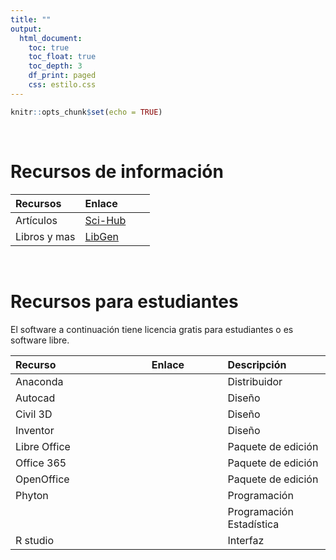 ```yaml
---
title: ""
output:
  html_document:
    toc: true
    toc_float: true
    toc_depth: 3
    df_print: paged
    css: estilo.css
---
```


```r
knitr::opts_chunk$set(echo = TRUE)
```

<br>

# **Recursos de información**

Recursos        | Enlace        |
:------------- | :------------- |
Artículos        | <a href="https://sci-hub.se/" target="_blank">Sci-Hub</a>|  
Libros y mas    | <a href="http://libgen.io/" target="_blank">LibGen</a>|




<br>

# **Recursos para estudiantes**

El software a continuación tiene licencia gratis para estudiantes o es software libre.

Recurso        | Enlace        | Descripción
:------------- | :-------------: | :------------- 
Anaconda | <a href="https://www.anaconda.com/distribution/" target="_blank"><i class="fas fa-circle-notch"></i> | Distribuidor  &nbsp; <i class="fab fa-r-project"></i> &nbsp; <i class="fab fa-python"></i>
Autocad | <a href="https://www.autodesk.mx/education/free-software/autocad" target="_blank"><i class="fas fa-edit"></i></a> | Diseño
Civil 3D | <a href="https://www.autodesk.mx/education/free-software/autocad-civil-3d" target="_blank"><i class="fas fa-screwdriver"></i></a> | Diseño
Inventor | <a href="https://www.autodesk.mx/education/free-software/inventor-professional" target="_blank"><i class="fas fa-wrench"></i></a> | Diseño
Libre Office    | <a href="https://es.libreoffice.org/descarga/libreoffice/" target="_blank"><i class="far fa-file"></i></a> | Paquete de edición 
Office 365     | <a href="https://products.office.com/es/student/office-in-education" target="_blank"><i class="fab fa-windows"></i></a> | Paquete de edición 
OpenOffice    | <a href="https://www.openoffice.org/es/descargar/" target="_blank"><i class="fas fa-folder-open"></i></a> |   Paquete de edición
Phyton &nbsp; <i class="fab fa-python"></i> | <a href="https://www.python.org/downloads/windows/" target="_blank"><i class="fab fa-microsoft"></i></a>   &nbsp;  <a href="https://www.python.org/downloads/mac-osx/" target="_blank"><i class="fab fa-apple"></i></a> &nbsp; <a href="https://www.python.org/downloads/source/" target="_blank"><i class="fab fa-linux"></i></a> | Programación
<i class="fab fa-r-project"></i>  | <a href="https://cran.r-project.org/bin/windows/base/old/" target="_blank"><i class="fab fa-microsoft"></i></a>   &nbsp;  <a href="https://cran.r-project.org/bin/macosx/el-capitan/base/" target="_blank"><i class="fab fa-apple"></i></a> |   Programación Estadística
R studio | <a href="https://www.openoffice.org/es/descargar/" target="_blank"><i class="fas fa-registered"></i></a> |  Interfaz &nbsp; <i class="fab fa-r-project"></i>